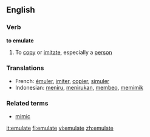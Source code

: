 ==English==

===Verb===
'''to emulate'''

# To [[copy]] or [[imitate]], especially a [[person]]

===Translations===
*French: [[émuler]], [[imiter]], [[copier]], [[simuler]]
*Indonesian: [[tiru|meniru]], [[tiru|menirukan]], [[beo|membeo]], [[mimik|memimik]]

===Related terms===
*[[mimic]]

[[it:emulate]]
[[fi:emulate]]
[[vi:emulate]]
[[zh:emulate]]